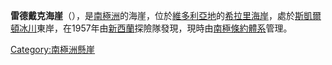 {{coord|78|48|S|162|19|E|display=title}}

'''雷德戴克海崖'''（{{lang-en|Red Dike Bluff}}），是[[南極洲|南極洲]]的海崖，位於[[維多利亞地|維多利亞地]]的[[希拉里海岸|希拉里海岸]]，處於[[斯凱爾頓冰川|斯凱爾頓冰川]]東岸，在1957年由[[新西蘭|新西蘭]]探險隊發現，現時由[[南極條約體系|南極條約體系]]管理。

[[Category:南極洲懸崖|Category:南極洲懸崖]]


{{Antarctica-geo-stub}}